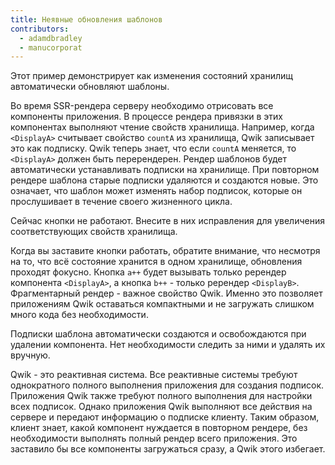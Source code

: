 ```yaml
---
title: Неявные обновления шаблонов
contributors:
  - adamdbradley
  - manucorporat
---
```


Этот пример демонстрирует как изменения состояний хранилищ автоматически обновляют шаблоны.

Во время SSR-рендера серверу необходимо отрисовать все компоненты приложения. В процессе рендера привязки в этих компонентах выполняют чтение свойств хранилища. Например, когда `<DisplayA>` считывает свойство `countA` из хранилища, Qwik записывает это как подписку. Qwik теперь знает, что если `countA` меняется, то `<DisplayA>` должен быть перерендерен. Рендер шаблонов будет автоматически устанавливать подписки на хранилище. При повторном рендере шаблона старые подписки удаляются и создаются новые. Это означает, что шаблон может изменять набор подписок, которые он прослушивает в течение своего жизненного цикла.

Сейчас кнопки не работают. Внесите в них исправления для увеличения соответствующих свойств хранилища.

Когда вы заставите кнопки работать, обратите внимание, что несмотря на то, что всё состояние хранится в одном хранилище, обновления проходят фокусно. Кнопка `a++` будет вызывать только ререндер компонента `<DisplayA>`, а кнопка `b++` - только ререндер `<DisplayB>`. Фрагментарный рендер - важное свойство Qwik. Именно это позволяет приложениям Qwik оставаться компактными и не загружать слишком много кода без необходимости.

Подписки шаблона автоматически создаются и освобождаются при удалении компонента. Нет необходимости следить за ними и удалять их вручную.

Qwik - это реактивная система. Все реактивные системы требуют однократного полного выполнения приложения для создания подписок. Приложения Qwik также требуют полного выполнения для настройки всех подписок. Однако приложения Qwik выполняют все действия на сервере и передают информацию о подписке клиенту. Таким образом, клиент знает, какой компонент нуждается в повторном рендере, без необходимости выполнять полный рендер всего приложения. Это заставило бы все компоненты загружаться сразу, а Qwik этого избегает.
